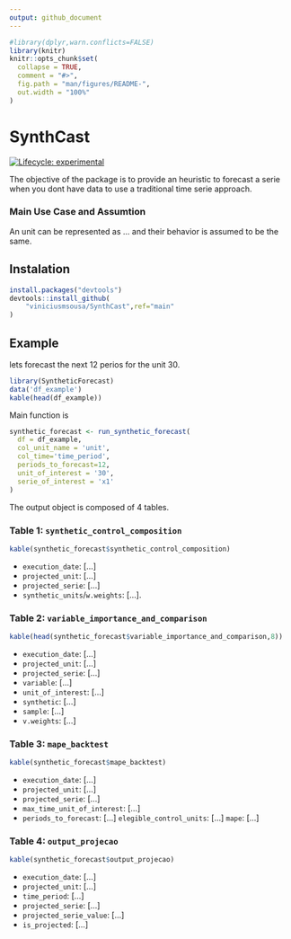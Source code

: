```yaml
---
output: github_document
---
```


<!-- README.md is generated from README.Rmd. Please edit that file -->

```r
#library(dplyr,warn.conflicts=FALSE)
library(knitr)
knitr::opts_chunk$set(
  collapse = TRUE,
  comment = "#>",
  fig.path = "man/figures/README-",
  out.width = "100%"
)
```

# SynthCast

<!-- badges: start -->
[![Lifecycle: experimental](https://img.shields.io/badge/lifecycle-experimental-orange.svg)](https://lifecycle.r-lib.org/articles/stages.html#experimental)
<!-- badges: end -->

The objective of the package is to provide an heuristic to forecast a serie when you dont have data to use a traditional time serie approach.

### Main Use Case and Assumtion

An unit can be represented as ... and their behavior is assumed to be the same.

## Instalation

```r
install.packages("devtools") 
devtools::install_github(
    "viniciusmsousa/SynthCast",ref="main"
)
```

## Example

lets forecast the next 12 perios for the unit 30.

```r
library(SyntheticForecast)
data('df_example')
kable(head(df_example)) 
```


Main function is 

```r
synthetic_forecast <- run_synthetic_forecast(
  df = df_example,
  col_unit_name = 'unit',
  col_time='time_period',
  periods_to_forecast=12,
  unit_of_interest = '30',
  serie_of_interest = 'x1'
)
```

The output object is composed of 4 tables.


### Table 1: `synthetic_control_composition`

```r
kable(synthetic_forecast$synthetic_control_composition)
```


- `execution_date`: [...]
- `projected_unit`: [...]
- `projected_serie`: [...]
- `synthetic_units`/`w.weights`: [...].

### Table 2: `variable_importance_and_comparison`


```r
kable(head(synthetic_forecast$variable_importance_and_comparison,8))
```


- `execution_date`: [...]
- `projected_unit`: [...]
- `projected_serie`: [...]
- `variable`: [...]
- `unit_of_interest`: [...]
- `synthetic`: [...]
- `sample`: [...]
- `v.weights`: [...] 

### Table 3: `mape_backtest`


```r
kable(synthetic_forecast$mape_backtest)
```


- `execution_date`: [...]
- `projected_unit`: [...]
- `projected_serie`: [...]
- `max_time_unit_of_interest`: [...]
- `periods_to_forecast`: [...]
`elegible_control_units`: [...]
`mape`: [...]


### Table 4: `output_projecao`


```r
kable(synthetic_forecast$output_projecao)
```


- `execution_date`: [...]
- `projected_unit`: [...]
- `time_period`: [...]
- `projected_serie`: [...]
- `projected_serie_value`: [...]
- `is_projected`: [...]

